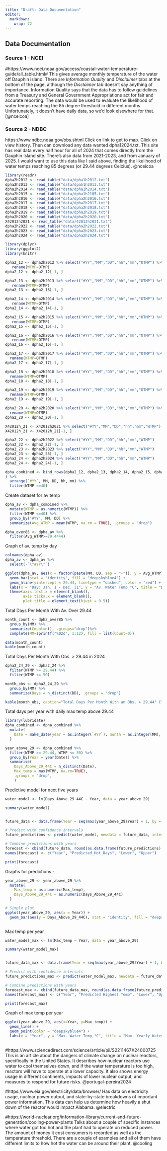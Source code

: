 ```yaml
---
title: "Draft: Data Documentation"
editor: 
  markdown: 
    wrap: 72
---
```


## Data Documentation {#data-doc}

### Source 1 - NCEI

#https://www.ncei.noaa.gov/access/coastal-water-temperature-guide/all_table.html#
This gives average monthly temperature of the water off Dauphin island.
There are *Information Quality* and *Disclaimer* tabs at the bottom of
the page, although the *Disclaimer* tab doesn't say anything of
importance. Information Quality says that the data has to follow
guidelines from a Treasury and General Government Appropriations act for
fair and accurate reporting. The data would be used to evaluate the
likelihood of water temps reaching the 85 degree threshold in different
months. Unfortunately, it doesn't have daily data, so we'd look
elsewhere for that. [@nceicoa]

### Source 2 - NDBC

https://www.ndbc.noaa.gov/obs.shtml Click on link to get to map. Click
on view history. Then can download any data wanted dpha12024.txt. This
site has real data every half hour for all of 2024 that comes directly
from the Dauphin Island site. There's also data from 2021-2023, and from
January of 2025. I would want to use this data like I said above,
finding the likelihood of water temps reaching 85 degrees (or 29.44
degrees Celcius). @nceicoa

```R
library(readr)
dpha2h2012 <- read_table("data/dpha1h2012.txt")
dpha2h2013 <- read_table("data/dpah1h2013.txt")
dpha2h2014 <- read_table("data/dpha1h2014.txt")
dpha2h2015 <- read_table("data/dpha1h2105.txt")
dpha2h2016 <- read_table("data/dpha2h2016.txt")
dpha2h2017 <- read_table("data/dpha2h2017.txt")
dpha2h2018 <- read_table("data/dpha2h2018.txt")
dpha2h2019 <- read_table("data/dpha2h2019.txt")
dpha2h2020 <- read_table("data/dpha2h2020.txt")
X42012h2021 <- read_table("data/42012h2021.txt")
dpha2h2022 <- read_table("data/dpha2h2022.txt")
dpha2h2023 <- read_table("data/dpha2h2023.txt")
dpha2h2024 <- read_table("data/dpha2h2024.txt")


```

```R
library(dplyr)
library(ggplot2)
library(knitr)

dpha2_12 <- dpha2h2012 %>% select("#YY","MM","DD","hh","mm","OTMP") %>%
   rename(WTMP=OTMP)
dpha2_12 <- dpha2_12[-1, ]

dpha2_13 <- dpha2h2013 %>% select("#YY","MM","DD","hh","mm","OTMP") %>%
   rename(WTMP=OTMP)
dpha2_13 <- dpha2_13[-1, ]

dpha2_14 <- dpha2h2014 %>% select("#YY","MM","DD","hh","mm","OTMP") %>%
   rename(WTMP=OTMP)
dpha2_14 <- dpha2_14[-1, ]

dpha2_15 <- dpha2h2015 %>% select("#YY","MM","DD","hh","mm","OTMP") %>%
   rename(WTMP=OTMP)
dpha2_15 <- dpha2_15[-1, ]

dpha2_16 <- dpha2h2016 %>% select("#YY","MM","DD","hh","mm","OTMP") %>%
   rename(WTMP=OTMP)
dpha2_16 <- dpha2_16[-1, ] 

dpha2_17 <- dpha2h2017 %>% select("#YY","MM","DD","hh","mm","OTMP") %>%
  rename(WTMP=OTMP)
dpha2_17 <- dpha2_17[-1, ]

dpha2_18 <- dpha2h2018 %>% select("#YY","MM","DD","hh","mm","OTMP") %>%
  rename(WTMP=OTMP)
dpha2_18 <- dpha2_18[-1, ]

dpha2_19 <- dpha2h2019 %>% select("#YY","MM","DD","hh","mm","OTMP") %>%
  rename(WTMP=OTMP)
dpha2_19 <- dpha2_19[-1, ]

dpha2_20 <- dpha2h2020 %>% select("#YY","MM","DD","hh","mm","OTMP") %>%
  rename(WTMP=OTMP)
dpha2_20 <- dpha2_20[-1, ]

X42012h_21 <- X42012h2021 %>% select("#YY","MM","DD","hh","mm","WTMP")
X42012h_21 <- X42012h_21[-1, ]

dpha2_22 <- dpha2h2022 %>% select("#YY","MM","DD","hh","mm","WTMP") 
dpha2_22 <- dpha2_22[-1, ]
dpha2_23 <- dpha2h2023 %>% select("#YY","MM","DD","hh","mm","WTMP") 
dpha2_23 <- dpha2_23[-1, ]
dpha2_24 <- dpha2h2024 %>% select("#YY","MM","DD","hh","mm","WTMP") 
dpha2_24 <- dpha2_24[-1, ]

dpha_combined <- bind_rows(dpha2_12, dpha2_13, dpha2_14, dpha2_15, dpha2_16, dpha2_17, dpha2_18, dpha2_19, dpha2_20, X42012h_21, dpha2_22, dpha2_23, dpha2_24
) %>%
  arrange(`#YY`, MM, DD, hh, mm) %>%
  filter(WTMP <=40)

```

Create dataset for av temp

```R
dpha_av <- dpha_combined %>%
  mutate(WTMP = as.numeric(WTMP)) %>%
  filter(WTMP <=40) %>%
  group_by('#YY', MM, DD) %>%
  summarize(Avg_WTMP = mean(WTMP, na.rm = TRUE), .groups = "drop")

dpha_over85 <- dpha_av %>%
  filter(Avg_WTMP>=29.4444)

```

Graph of av. temp by day

```R
colnames(dpha_av)
dpha_av <- dpha_av %>%
  select(-`\"#YY\"`)

ggplot(dpha_av, aes(x = factor(paste(MM, DD, sep = "-")), y = Avg_WTMP)) +
  geom_bar(stat = "identity", fill = "deepskyblue4") + 
  geom_hline(yintercept = 29.44, linetype = "dashed", color = "red") +
  labs(x = "Day: Jan. 1 - Dec. 31", y = "Av. Water Temp °C", title = "Daily Av. Water Temp 2012-2024") +
  theme(axis.text.x = element_blank(),  
        axis.ticks.x = element_blank(), 
        plot.title = element_text(hjust = 0.5))

```

Total Days Per Month With Av. Over 29.44

```R

month_count <- dpha_over85 %>%
  group_by(MM) %>%
  summarize(Count=n(), .groups="drop")%>%
  complete(MM=sprintf("%02d", 1:12), fill = list(Count=0))

data(month_count)
kable(month_count)

```

Total Days Per Month With Obs. \> 29.44 in 2024

```R
dpha2_24_29 <- dpha2_24 %>%
  filter(WTMP >= 29.44) %>%
  filter(WTMP <= 50)

month_obs <- dpha2_24_29 %>%
  group_by(MM) %>%
  summarize(Days = n_distinct(DD), .groups = "drop")

kable(month_obs, caption="Total Days Per Month With an Obs. > 29.44° C", col.names=c("Month", "Total Days"))
```

Total days per year with daily max temp above 29.44

```R
library(lubridate)
dpha_combined <- dpha_combined %>%
  mutate(
    Date = make_date(year = as.integer(`#YY`), month = as.integer(MM), day = as.integer(DD))
  )

year_above_29 <- dpha_combined %>%
  filter(WTMP >= 29.44, WTMP <= 50) %>%
  group_by(Year = year(Date)) %>%
  summarise(
    Days_Above_29_44C = n_distinct(Date), 
    Max_temp = max(WTMP, na.rm=TRUE),
    .groups = "drop",
    )
```

Predictive model for next five years

```R
water_model <- lm(Days_Above_29_44C ~ Year, data = year_above_29)

summary(water_model)  


future_data <- data.frame(Year = seq(max(year_above_29$Year) + 1, by = 1, length.out = 5))

# Predict with confidence intervals
future_predictions <- predict(water_model, newdata = future_data, interval = "prediction")

# Combine predictions with years
forecast <- cbind(future_data, round(as.data.frame(future_predictions), 1))
names(forecast) <- c("Year", "Predicted_Hot_Days", "Lower", "Upper")

print(forecast)
```

Graphs for predictions -

```R
year_above_29 <- year_above_29 %>%
  mutate(
    Max_temp = as.numeric(Max_temp),
    Days_Above_29_44C = as.numeric(Days_Above_29_44C)
  )

# Simple plot
ggplot(year_above_29, aes(x = Year)) +
  geom_bar(aes(y = Days_Above_29_44C), stat = "identity", fill = "deepskyblue4") 
  
```

Max temp per year

```R
water_model_max <- lm(Max_temp ~ Year, data = year_above_29)

summary(water_model_max)  


future_data_max <- data.frame(Year = seq(max(year_above_29$Year) + 1, by = 1, length.out = 5))

# Predict with confidence intervals
future_predictions_max <- predict(water_model_max, newdata = future_data_max, interval = "prediction")

# Combine predictions with years
forecast_max <- cbind(future_data_max, round(as.data.frame(future_predictions_max), 1))
names(forecast_max) <- c("Year", "Predicted Highest Temp", "Lower", "Upper")

print(forecast_max)
```

Graph of max temp per year

```R
ggplot(year_above_29, aes(x=Year, y=Max_temp)) +
  geom_line() +
  geom_point(color = "deepskyblue4") +
  labs(x = "Year", y = "Max. Water Temp °C", title = "Max. Yearly Water Temp 2012-2024") 
  
```

#https://www.sciencedirect.com/science/article/pii/S2211467X24000725
This is an article about the dangers of climate change on nuclear
reactors, specifically in the United States. It describes how nuclear
reactors use water to cool themselves down, and if the water temperature
is too high, reactors will have to operate at a lower capacity. It also
shows energy usage in different continents, impacts of lower nuclear
output, and measures to respond for future risks. @portugal-pereira2024

#https://www.eia.gov/electricity/data/browser/ Has data on electricity
usage, nuclear power output, and state-by-state breakdowns of important
power information. This data can help us determine how heavily a shut
down of the reactor would impact Alabama. @electric

#https://world-nuclear.org/information-library/current-and-future-generation/cooling-power-plants
Talks about a couple of specific instances where water got too hot and
the plant had to operate on reduced power. The amount of money it cost
consumers is recorded as well as the temperature threshold. There are a
couple of examples and all of them have different limits to how hot the
water can be around their plant. @cooling
